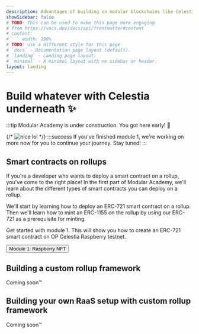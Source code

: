 ```yaml
---
description: Advantages of building on modular blockchains like Celestia.
showSidebar: false
# TODO: This can be used to make this page more engaging. 
# from https://vocs.dev/docs/api/frontmatter#content
# content:
#     width: 100%
# TODO: use a different style for this page
# `docs` - Documentation page layout (default).
# `landing` - Landing page layout.
# `minimal` - A minimal layout with no sidebar or header.
layout: landing
---
```


# Build whatever with Celestia underneath ✨

:::tip
Modular Academy is under construction. You got here early! 🚧

{/* ![nice lol](https://media1.tenor.com/m/PLL_Hgq-ezsAAAAd/american-psycho-impressive.gif) */}
:::success
If you've finished module 1, we're working on more now for you to continue your journey. Stay tuned!
:::

## Smart contracts on rollups

If you're a developer who wants to deploy a smart contract on a rollup,
you've come to the right place! In the first part of Modular Academy,
we'll learn about the different types of smart contracts you can deploy
on a rollup.

We'll start by learning how to deploy an ERC-721 smart contract on a rollup. Then we'll learn how to mint
an ERC-1155 on the rollup by using our ERC-721 as a prerequisite for minting.

Get started with module 1. This will show you how to
create an ERC-721 smart contract on OP Celestia Raspberry testnet.

<Button href="/modules/1/introduction" variant="accent">Module 1: Raspberry NFT</Button>

## Building a custom rollup framework

Coming soon™

## Building your own RaaS setup with custom rollup framework

Coming soon™
